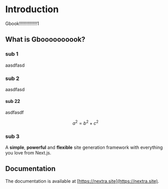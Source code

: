 # Introduction

Gbook!!!!!!!!!!!!!!1

## What is Gboooooooook?

### sub 1
aasdfasd

### sub 2
aasdfasd

#### sub 22
asdfasdf


$$
a^2 = b^2 + c^2
$$
### sub 3
A **simple**, **powerful** and **flexible** site generation framework with everything you love from Next.js.

## Documentation

The documentation is available at [https://nextra.site](https://nextra.site).
